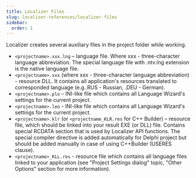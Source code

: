 ```yaml
---
title: Localizer Files
slug: localizer-references/localizer-files
sidebar:
  order: 1
---
```


Localizer creates several auxiliary files in the project folder while working.

- `<projectname>.xxx.lng` – language file. Where xxx - three-character language abbreviation. The special language file with .ntv.lng extension is the native language file.
- `<projectname>.xxx` (where xxx - three-character language abbreviation) - resource DLL. It contains all application's resources translated to corresponded language (e.g..RUS - Russian, .DEU - German).
- `<projectname>.plo` – INI-like file which contains all Language Wizard's settings for the current project.
- `<projectname>.leo` - INI-like file which contains all Language Wizard's settings for the current project.
- `<projectname>.klr` (or `<projectname_KLR.res` for C++ Builder) – resource file, which should be linked into your result EXE (or DLL) file. Contains special RCDATA section that is used by Localizer API functions. The special compiler directive is added automatically for Delphi project but should be added manually in case of using C++Builder (USERES clause).
- `<projectname>_KLL.res` - resource file which contains all language files linked to your application (see "Project Settings dialog" topic, "Other Options" section for more information).   
